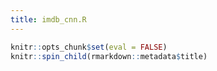 ```yaml
---
title: imdb_cnn.R
---
```


```r
knitr::opts_chunk$set(eval = FALSE)
knitr::spin_child(rmarkdown::metadata$title)
```
